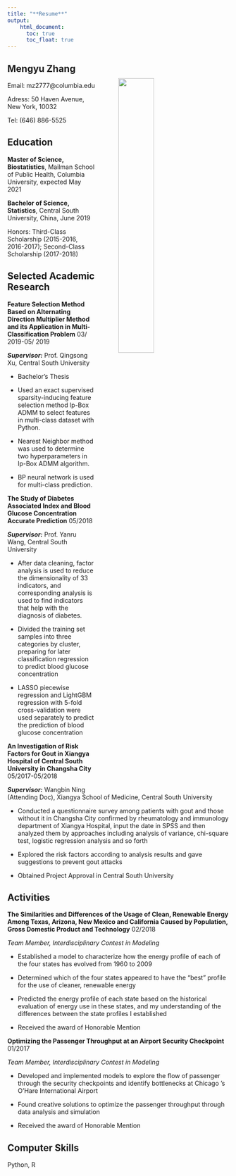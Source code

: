 ```yaml
---
title: "**Resume**"
output:
    html_document: 
      toc: true
      toc_float: true
---
```

<img src = "images/Mengyu Zhang_ID photo.JPG" style = "padding:50px; width:40%" align = "right">

## **Mengyu Zhang**

Email: mz2777@columbia.edu 

Adress: 50 Haven Avenue, New York, 10032  

Tel: (646) 886-5525 

## **Education**

**Master of Science, Biostatistics**, Mailman School of Public Health, Columbia University, expected May 2021

**Bachelor of Science, Statistics**, Central South University, China, June 2019

   Honors: Third-Class Scholarship (2015-2016, 2016-2017); Second-Class Scholarship (2017-2018)

## **Selected Academic Research**

**Feature Selection Method Based on Alternating Direction Multiplier Method and its Application in Multi- Classification Problem**   03/ 2019-05/ 2019 

_**Supervisor:**_ Prof. Qingsong Xu, Central South University

* Bachelor’s Thesis

* Used an exact supervised sparsity-inducing feature selection method lp-Box ADMM to select features in multi-class dataset with Python.

* Nearest Neighbor method was used to determine two hyperparameters in lp-Box ADMM algorithm.

* BP neural network is used for multi-class prediction.

**The Study of Diabetes Associated Index and Blood Glucose Concentration Accurate Prediction**   05/2018

_**Supervisor:**_ Prof. Yanru Wang, Central South University 

* After data cleaning, factor analysis is used to reduce the dimensionality of 33 indicators, and corresponding analysis is used to find indicators that help with the diagnosis of diabetes.

* Divided the training set samples into three categories by cluster, preparing for later classification regression to predict blood glucose concentration

* LASSO piecewise regression and LightGBM regression with 5-fold cross-validation were used separately to predict the prediction of blood glucose concentration

**An Investigation of Risk Factors for Gout in Xiangya Hospital of Central South University in Changsha City**   05/2017-05/2018

_**Supervisor:**_ Wangbin Ning (Attending Doc), Xiangya School of Medicine, Central South University 

* Conducted a questionnaire survey among patients with gout and those without it in Changsha City confirmed by rheumatology and immunology department of Xiangya Hospital, input the date in SPSS and then analyzed them by approaches including analysis of variance, chi-square test, logistic regression analysis and so forth

* Explored the risk factors according to analysis results and gave suggestions to prevent gout attacks

* Obtained Project Approval in Central South University

## **Activities**

**The Similarities and Differences of the Usage of Clean, Renewable Energy Among Texas, Arizona, New Mexico and California Caused by Population, Gross Domestic Product and Technology**   02/2018 

_Team Member, Interdisciplinary Contest in Modeling_

* Established a model to characterize how the energy profile of each of the four states has evolved from 1960 to 2009

* Determined which of the four states appeared to have the “best” profile for the use of cleaner, renewable energy

* Predicted the energy profile of each state based on the historical evaluation of energy use in these states, and my understanding of the differences between the state profiles I established

* Received the award of Honorable Mention

**Optimizing the Passenger Throughput at an Airport Security Checkpoint**   01/2017 

_Team Member, Interdisciplinary Contest in Modeling_

* Developed and implemented models to explore the flow of passenger through the security checkpoints and identify bottlenecks at Chicago ‘s O’Hare International Airport

* Found creative solutions to optimize the passenger throughput through data analysis and simulation

* Received the award of Honorable Mention

## **Computer Skills**

Python, R